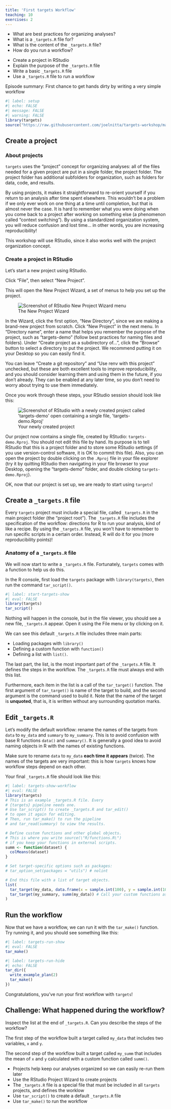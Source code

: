 ```yaml
---
title: 'First targets Workflow'
teaching: 10
exercises: 2
---
```


:::::::::::::::::::::::::::::::::::::: questions 

- What are best practices for organizing analyses?
- What is a `_targets.R` file for?
- What is the content of the `_targets.R` file?
- How do you run a workflow? 

::::::::::::::::::::::::::::::::::::::::::::::::

::::::::::::::::::::::::::::::::::::: objectives

- Create a project in RStudio
- Explain the purpose of the `_targets.R` file
- Write a basic `_targets.R` file
- Use a `_targets.R` file to run a workflow

::::::::::::::::::::::::::::::::::::::::::::::::

::::::::::::::::::::::::::::::::::::: {.instructor}

Episode summary: First chance to get hands dirty by writing a very simple workflow

:::::::::::::::::::::::::::::::::::::

```r
#| label: setup
#| echo: FALSE
#| message: FALSE
#| warning: FALSE
library(targets)
source("https://raw.githubusercontent.com/joelnitta/targets-workshop/main/episodes/files/functions.R") # nolint
```

## Create a project

### About projects

`targets` uses the "project" concept for organizing analyses: all of the files needed for a given project are put in a single folder, the project folder.
The project folder has additional subfolders for organization, such as folders for data, code, and results.

By using projects, it makes it straightforward to re-orient yourself if you return to an analysis after time spent elsewhere.
This wouldn't be a problem if we only ever work on one thing at a time until completion, but that is almost never the case.
It is hard to remember what you were doing when you come back to a project after working on something else (a phenomenon called "context switching").
By using a standardized organization system, you will reduce confusion and lost time... in other words, you are increasing reproducibility!

This workshop will use RStudio, since it also works well with the project organization concept.

### Create a project in RStudio

Let's start a new project using RStudio.

Click "File", then select "New Project".

This will open the New Project Wizard, a set of menus to help you set up the project.

![The New Project Wizard](fig/basic-rstudio-wizard.png){alt="Screenshot of RStudio New Project Wizard menu"}

In the Wizard, click the first option, "New Directory", since we are making a brand-new project from scratch.
Click "New Project" in the next menu.
In "Directory name", enter a name that helps you remember the purpose of the project, such as "targets-demo" (follow best practices for naming files and folders).
Under "Create project as a subdirectory of...", click the "Browse" button to select a directory to put the project.
We recommend putting it on your Desktop so you can easily find it.

You can leave "Create a git repository" and "Use renv with this project" unchecked, but these are both excellent tools to improve reproducibility, and you should consider learning them and using them in the future, if you don't already.
They can be enabled at any later time, so you don't need to worry about trying to use them immediately.

Once you work through these steps, your RStudio session should look like this:

![Your newly created project](fig/basic-rstudio-project.png){alt="Screenshot of RStudio with a newly created project called 'targets-demo' open containing a single file, 'targets-demo.Rproj'"}

Our project now contains a single file, created by RStudio: `targets-demo.Rproj`. You should not edit this file by hand. Its purpose is to tell RStudio that this is a project folder and to store some RStudio settings (if you use version-control software, it is OK to commit this file). Also, you can open the project by double clicking on the `.Rproj` file in your file explorer (try it by quitting RStudio then navigating in your file browser to your Desktop, opening the "targets-demo" folder, and double clicking `targets-demo.Rproj`).

OK, now that our project is set up, we are ready to start using `targets`!

## Create a `_targets.R` file

Every `targets` project must include a special file, called `_targets.R` in the main project folder (the "project root").
The `_targets.R` file includes the specification of the workflow: directions for R to run your analysis, kind of like a recipe.
By using the `_targets.R` file, you won't have to remember to run specific scripts in a certain order.
Instead, R will do it for you (more reproducibility points)!

### Anatomy of a `_targets.R` file

We will now start to write a `_targets.R` file. Fortunately, `targets` comes with a function to help us do this.

In the R console, first load the `targets` package with `library(targets)`, then run the command `tar_script()`.

```r
#| label: start-targets-show
#| eval: FALSE
library(targets)
tar_script()
```

Nothing will happen in the console, but in the file viewer, you should see a new file, `_targets.R` appear. Open it using the File menu or by clicking on it.

We can see this default `_targets.R` file includes three main parts:

- Loading packages with `library()`
- Defining a custom function with `function()`
- Defining a list with `list()`.

The last part, the list, is the most important part of the `_targets.R` file.
It defines the steps in the workflow.
The `_targets.R` file must always end with this list.

Furthermore, each item in the list is a call of the `tar_target()` function.
The first argument of `tar_target()` is name of the target to build, and the second argument is the command used to build it.
Note that the name of the target is **unquoted**, that is, it is written without any surrounding quotation marks.

::::::::::::::::::::::::::::::::::::: callout

## Edit `_targets.R`

Let's modify the default workflow: rename the names of the targets from `data` to `my_data` and `summary` to `my_summary`.
This is to avoid confusion with base R functions `data()` and `summary()`.
It is generally a good idea to avoid naming objects in R with the names of existing functions.

Make sure to rename `data` to `my_data` **each time it appears** (twice).
The names of the targets are very important: this is how `targets` knows how workflow steps depend on each other.

:::::::::::::::::::::::::::::::::::::

Your final `_targets.R` file should look like this:

```r
#| label: targets-show-workflow
#| eval: FALSE
library(targets)
# This is an example _targets.R file. Every
# {targets} pipeline needs one.
# Use tar_script() to create _targets.R and tar_edit()
# to open it again for editing.
# Then, run tar_make() to run the pipeline
# and tar_read(summary) to view the results.

# Define custom functions and other global objects.
# This is where you write source(\"R/functions.R\")
# if you keep your functions in external scripts.
summ <- function(dataset) {
  colMeans(dataset)
}

# Set target-specific options such as packages:
# tar_option_set(packages = "utils") # nolint

# End this file with a list of target objects.
list(
  tar_target(my_data, data.frame(x = sample.int(100), y = sample.int(100))),
  tar_target(my_summary, summ(my_data)) # Call your custom functions as needed.
)
```

## Run the workflow

Now that we have a workflow, we can run it with the `tar_make()` function.
Try running it, and you should see something like this:

```r
#| label: targets-run-show
#| eval: FALSE
tar_make()
```

```r
#| label: targets-run-hide
#| echo: FALSE
tar_dir({
  write_example_plan(2)
  tar_make()
})
```

Congratulations, you've run your first workflow with `targets`!

::::::::::::::::::::::::::::::::::::: challenge

## Challenge: What happened during the workflow?

Inspect the list at the end of `_targets.R`. Can you describe the steps of the workflow?

:::::::::::::::::::::::::::::::::: solution

The first step of the workflow built a target called `my_data` that includes two variables, `x` and `y`.

The second step of the workflow built a target called `my_summ` that includes the mean of `x` and `y` calculated with a custom function called `summ()`.

::::::::::::::::::::::::::::::::::::::::::::

:::::::::::::::::::::::::::::::::::::::::::::::

::::::::::::::::::::::::::::::::::::: keypoints 

- Projects help keep our analyses organized so we can easily re-run them later
- Use the RStudio Project Wizard to create projects
- The `_targets.R` file is a special file that must be included in all `targets` projects, and defines the worklow
- Use `tar_script()` to create a default `_targets.R` file
- Use `tar_make()` to run the workflow

::::::::::::::::::::::::::::::::::::::::::::::::
